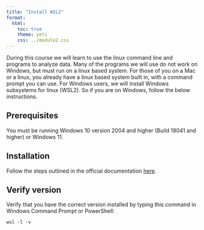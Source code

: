 ```yaml
---
title: "Install WSL2"
format:
  html:
    toc: true
    theme: yeti
    css: ../module2.css
---
```


During this course we will learn to use the linux command line and programs to analyze data. Many of the programs we will use do not work on Windows, but must run on a linux based system. For those of you on a Mac or a linux, you already have a linux based system built in, with a command prompt you can use. For Windows users, we will install Windows subsystems for linux (WSL2). So if you are on Windows, follow the below instructions.

## Prerequisites
You must be running Windows 10 version 2004 and higher (Build 19041 and higher) or Windows 11.

## Installation
Follow the steps outlined in the official documentation <a href="https://learn.microsoft.com/en-us/windows/wsl/install" target="_blank">here</a>.

## Verify version
Verify that you have the correct version installed by typing this command in Windows Command Prompt or PowerShell:

```{}
wsl -l -v
```